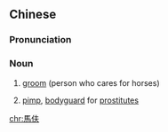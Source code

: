 {{also|马伕|马夫|馬夫}}
==Chinese==
{{zh-forms|s=马伕}}

===Pronunciation===
{{zh-pron
|m=mǎfū
|c=maa5 fu1
|cat=n
}}

===Noun===
{{zh-noun}}

# [[groom]] (person who cares for horses)
# {{lb|zh|in Cantonese-speaking areas}} [[pimp]], [[bodyguard]] for [[prostitute]]s

[[chr:馬伕]]